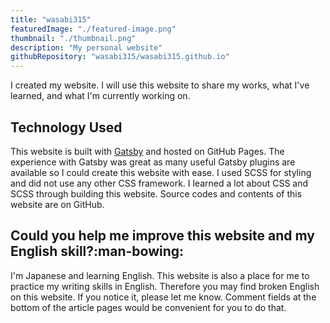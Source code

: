 ```yaml
---
title: "wasabi315"
featuredImage: "./featured-image.png"
thumbnail: "./thumbnail.png"
description: "My personal website"
githubRepository: "wasabi315/wasabi315.github.io"
---
```


I created my website. I will use this website to share my works, what I've learned, and what I'm currently working on.

## Technology Used

This website is built with [Gatsby](https://www.gatsbyjs.org/) and hosted on GitHub Pages.
The experience with Gatsby was great as many useful Gatsby plugins are available so I could create this website with ease.
I used SCSS for styling and did not use any other CSS framework. I learned a lot about CSS and SCSS through building this website.
Source codes and contents of this website are on GitHub.

## Could you help me improve this website and my English skill?:man-bowing:

I'm Japanese and learning English. This website is also a place for me to practice my writing skills in English.
Therefore you may find broken English on this website. If you notice it, please let me know. Comment fields at the bottom of the article pages would be convenient for you to do that.
